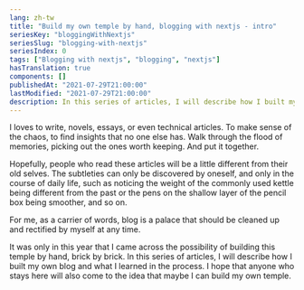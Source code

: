 ```yaml
---
lang: zh-tw
title: "Build my own temple by hand, blogging with nextjs - intro"
seriesKey: "bloggingWithNextjs"
seriesSlug: "blogging-with-nextjs"
seriesIndex: 0
tags: ["Blogging with nextjs", "blogging", "nextjs"]
hasTranslation: true
components: []
publishedAt: "2021-07-29T21:00:00"
lastModified: "2021-07-29T21:00:00"
description: In this series of articles, I will describe how I built my own blog and what I learned in the process. I hope that anyone who stays here will also come to the idea that maybe I can build my own temple.
---
```


I loves to write, novels, essays, or even technical articles. To make sense of the chaos, to find insights that no one else has. Walk through the flood of memories, picking out the ones worth keeping. And put it together. 

Hopefully, people who read these articles will be a little different from their old selves. The subtleties can only be discovered by oneself, and only in the course of daily life, such as noticing the weight of the commonly used kettle being different from the past or the pens on the shallow layer of the pencil box being smoother, and so on.

For me, as a carrier of words, blog is a palace that should be cleaned up and rectified by myself at any time.

It was only in this year that I came across the possibility of building this temple by hand, brick by brick. In this series of articles, I will describe how I built my own blog and what I learned in the process. I hope that anyone who stays here will also come to the idea that maybe I can build my own temple.